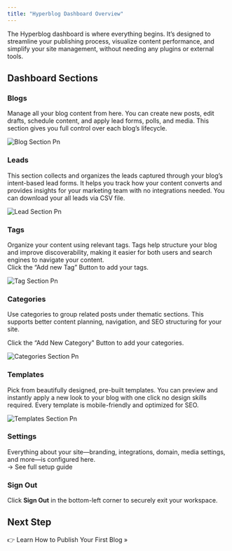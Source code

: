 ```yaml
---
title: "Hyperblog Dashboard Overview"
---
```


The Hyperblog dashboard is where everything begins. It’s designed to streamline your publishing process, visualize content performance, and simplify your site management, without needing any plugins or external tools.

## Dashboard Sections

### **Blogs**

Manage all your blog content from here. You can create new posts, edit drafts, schedule content, and apply lead forms, polls, and media. This section gives you full control over each blog’s lifecycle.

![Blog Section Pn](/images/blog-section.png)

### **Leads**

This section collects and organizes the leads captured through your blog’s intent-based lead forms. It helps you track how your content converts and provides insights for your marketing team with no integrations needed. You can download your all leads via CSV file.

![Lead Section Pn](/images/lead-section.png)

### **Tags**

Organize your content using relevant tags. Tags help structure your blog and improve discoverability, making it easier for both users and search engines to navigate your content.\
Click the “Add new Tag” Button to add your tags. 

![Tag Section Pn](/images/tag-section.png)

### **Categories**

Use categories to group related posts under thematic sections. This supports better content planning, navigation, and SEO structuring for your site.

Click the “Add New Category" Button to add your categories.

![Categories Section Pn](/images/categories-section.png)

### **Templates**

Pick from beautifully designed, pre-built templates. You can preview and instantly apply a new look to your blog with one click no design skills required. Every template is mobile-friendly and optimized for SEO.

![Templates Section Pn](/images/templates-section.png)

### **Settings**

Everything about your site—branding, integrations, domain, media settings, and more—is configured here.\
→ See full setup guide

### **Sign Out**

Click **Sign Out** in the bottom-left corner to securely exit your workspace.

## Next Step

👉 Learn How to Publish Your First Blog »